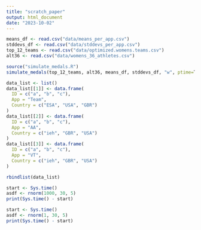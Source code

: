 ```yaml
---
title: "scratch_paper"
output: html_document
date: "2023-10-02"
---
```



```r
means_df <- read.csv("data/means_per_app.csv")
stddevs_df <- read.csv("data/stddevs_per_app.csv")
top_12_teams <- read.csv("data/optimized.womens.teams.csv")
alt36 <- read.csv("data/womens_36_athletes.csv")
```


```r
source("simulate_medals.R")
simulate_medals(top_12_teams, alt36, means_df, stddevs_df, "w", ptime=T)
```


```r
data_list <- list()
data_list[[1]] <- data.frame(
  ID = c("a", "b", "c"),
  App = "Team",
  Country = c("ESA", "USA", "GBR")
)
data_list[[2]] <- data.frame(
  ID = c("a", "b", "c"),
  App = "AA",
  Country = c("ieh", "GBR", "USA")
)
data_list[[3]] <- data.frame(
  ID = c("a", "b", "c"),
  App = "VT",
  Country = c("ieh", "GBR", "USA")
)
```

```r
rbindlist(data_list)
```

```r
start <- Sys.time()
asdf <- rnorm(1000, 30, 5)
print(Sys.time() - start)
```

```r
start <- Sys.time()
asdf <- rnorm(1, 30, 5)
print(Sys.time() - start)
```



